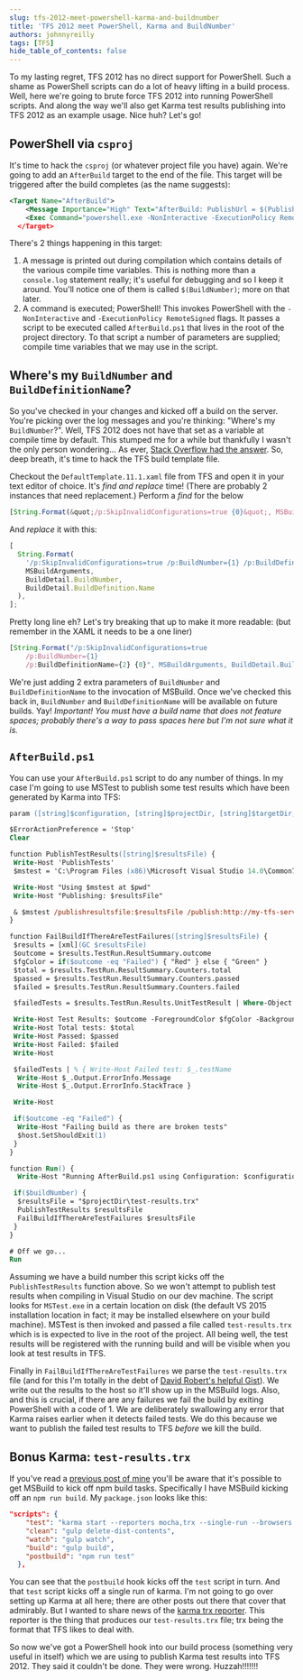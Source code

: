 ```yaml
---
slug: tfs-2012-meet-powershell-karma-and-buildnumber
title: 'TFS 2012 meet PowerShell, Karma and BuildNumber'
authors: johnnyreilly
tags: [TFS]
hide_table_of_contents: false
---
```


To my lasting regret, TFS 2012 has no direct support for PowerShell. Such a shame as PowerShell scripts can do a lot of heavy lifting in a build process. Well, here we're going to brute force TFS 2012 into running PowerShell scripts. And along the way we'll also get Karma test results publishing into TFS 2012 as an example usage. Nice huh? Let's go!

<!--truncate-->

## PowerShell via `csproj`

It's time to hack the `csproj` (or whatever project file you have) again. We're going to add an `AfterBuild` target to the end of the file. This target will be triggered after the build completes (as the name suggests):

```xml
<Target Name="AfterBuild">
    <Message Importance="High" Text="AfterBuild: PublishUrl = $(PublishUrl), BuildUri = $(BuildUri), Configuration = $(Configuration), ProjectDir = $(ProjectDir), TargetDir = $(TargetDir), TargetFileName = $(TargetFileName), BuildNumber = $(BuildNumber), BuildDefinitionName = $(BuildDefinitionName)" />
    <Exec Command="powershell.exe -NonInteractive -ExecutionPolicy RemoteSigned "& '$(ProjectDir)AfterBuild.ps1' '$(Configuration)' '$(ProjectDir)' '$(TargetDir)' '$(PublishUrl)' '$(BuildNumber)' '$(BuildDefinitionName)'"" />
  </Target>
```

There's 2 things happening in this target:

1. A message is printed out during compilation which contains details of the various compile time variables. This is nothing more than a `console.log` statement really; it's useful for debugging and so I keep it around. You'll notice one of them is called `$(BuildNumber)`; more on that later.
2. A command is executed; PowerShell! This invokes PowerShell with the `-NonInteractive` and `-ExecutionPolicy RemoteSigned` flags. It passes a script to be executed called `AfterBuild.ps1` that lives in the root of the project directory. To that script a number of parameters are supplied; compile time variables that we may use in the script.

## Where's my `BuildNumber` and `BuildDefinitionName`?

So you've checked in your changes and kicked off a build on the server. You're picking over the log messages and you're thinking: "Where's my `BuildNumber`?". Well, TFS 2012 does not have that set as a variable at compile time by default. This stumped me for a while but thankfully I wasn't the only person wondering... As ever, [Stack Overflow had the answer](http://stackoverflow.com/a/7330453/761388). So, deep breath, it's time to hack the TFS build template file.

Checkout the `DefaultTemplate.11.1.xaml` file from TFS and open it in your text editor of choice. It's _find and replace_ time! (There are probably 2 instances that need replacement.) Perform a _find_ for the below

```js
[String.Format(&quot;/p:SkipInvalidConfigurations=true {0}&quot;, MSBuildArguments)]
```

And _replace_ it with this:

```js
[
  String.Format(
    '/p:SkipInvalidConfigurations=true /p:BuildNumber={1} /p:BuildDefinitionName={2} {0}',
    MSBuildArguments,
    BuildDetail.BuildNumber,
    BuildDetail.BuildDefinition.Name
  ),
];
```

Pretty long line eh? Let's try breaking that up to make it more readable: (but remember in the XAML it needs to be a one liner)

```js
[String.Format("/p:SkipInvalidConfigurations=true
    /p:BuildNumber={1}
    /p:BuildDefinitionName={2} {0}", MSBuildArguments, BuildDetail.BuildNumber, BuildDetail.BuildDefinition.Name)]
```

We're just adding 2 extra parameters of `BuildNumber` and `BuildDefinitionName` to the invocation of MSBuild. Once we've checked this back in, `BuildNumber` and `BuildDefinitionName` will be available on future builds. Yay! _Important! You must have a build name that does not feature spaces; probably there's a way to pass spaces here but I'm not sure what it is._

## `AfterBuild.ps1`

You can use your `AfterBuild.ps1` script to do any number of things. In my case I'm going to use MSTest to publish some test results which have been generated by Karma into TFS:

```ps
param ([string]$configuration, [string]$projectDir, [string]$targetDir, [string]$publishUrl, [string]$buildNumber, [string] $buildDefinitionName)

$ErrorActionPreference = 'Stop'
Clear

function PublishTestResults([string]$resultsFile) {
 Write-Host 'PublishTests'
 $mstest = 'C:\Program Files (x86)\Microsoft Visual Studio 14.0\Common7\IDE\MSTest.exe'

 Write-Host "Using $mstest at $pwd"
 Write-Host "Publishing: $resultsFile"

 & $mstest /publishresultsfile:$resultsFile /publish:http://my-tfs-server:8080/tfs /teamproject:MyProject /publishbuild:$buildNumber /platform:'Any CPU' /flavor:Release
}

function FailBuildIfThereAreTestFailures([string]$resultsFile) {
 $results = [xml](GC $resultsFile)
 $outcome = $results.TestRun.ResultSummary.outcome
 $fgColor = if($outcome -eq "Failed") { "Red" } else { "Green" }
 $total = $results.TestRun.ResultSummary.Counters.total
 $passed = $results.TestRun.ResultSummary.Counters.passed
 $failed = $results.TestRun.ResultSummary.Counters.failed

 $failedTests = $results.TestRun.Results.UnitTestResult | Where-Object { $_.outcome -eq "Failed" }

 Write-Host Test Results: $outcome -ForegroundColor $fgColor -BackgroundColor "Black"
 Write-Host Total tests: $total
 Write-Host Passed: $passed
 Write-Host Failed: $failed
 Write-Host

 $failedTests | % { Write-Host Failed test: $_.testName
  Write-Host $_.Output.ErrorInfo.Message
  Write-Host $_.Output.ErrorInfo.StackTrace }

 Write-Host

 if($outcome -eq "Failed") {
  Write-Host "Failing build as there are broken tests"
  $host.SetShouldExit(1)
 }
}

function Run() {
  Write-Host "Running AfterBuild.ps1 using Configuration: $configuration, projectDir: $projectDir, targetDir: $targetDir, publishUrl: $publishUrl, buildNumber: $buildNumber, buildDefinitionName: $buildDefinitionName"

 if($buildNumber) {
  $resultsFile = "$projectDir\test-results.trx"
  PublishTestResults $resultsFile
  FailBuildIfThereAreTestFailures $resultsFile
 }
}

# Off we go...
Run
```

Assuming we have a build number this script kicks off the `PublishTestResults` function above. So we won't attempt to publish test results when compiling in Visual Studio on our dev machine. The script looks for `MSTest.exe` in a certain location on disk (the default VS 2015 installation location in fact; it may be installed elsewhere on your build machine). MSTest is then invoked and passed a file called `test-results.trx` which is is expected to live in the root of the project. All being well, the test results will be registered with the running build and will be visible when you look at test results in TFS.

Finally in `FailBuildIfThereAreTestFailures` we parse the `test-results.trx` file (and for this I'm totally in the debt of [David Robert's helpful Gist](https://gist.github.com/davidroberts63/5655441)). We write out the results to the host so it'll show up in the MSBuild logs. Also, and this is crucial, if there are any failures we fail the build by exiting PowerShell with a code of 1. We are deliberately swallowing any error that Karma raises earlier when it detects failed tests. We do this because we want to publish the failed test results to TFS _before_ we kill the build.

## Bonus Karma: `test-results.trx`

If you've read a [previous post of mine](../2016-02-19-visual-studio-tsconfigjson-and-external/index.mdx) you'll be aware that it's possible to get MSBuild to kick off npm build tasks. Specifically I have MSBuild kicking off an `npm run build`. My `package.json` looks like this:

```json
"scripts": {
    "test": "karma start --reporters mocha,trx --single-run --browsers PhantomJS",
    "clean": "gulp delete-dist-contents",
    "watch": "gulp watch",
    "build": "gulp build",
    "postbuild": "npm run test"
  },
```

You can see that the `postbuild` hook kicks off the `test` script in turn. And that `test` script kicks off a single run of karma. I'm not going to go over setting up Karma at all here; there are other posts out there that cover that admirably. But I wanted to share news of the [karma trx reporter](https://www.npmjs.com/package/karma-trx-reporter). This reporter is the thing that produces our `test-results.trx` file; trx being the format that TFS likes to deal with.

So now we've got a PowerShell hook into our build process (something very useful in itself) which we are using to publish Karma test results into TFS 2012. They said it couldn't be done. They were wrong. Huzzah!!!!!!!
